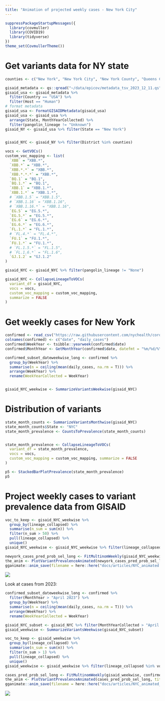 ```yaml
---
title: "Animation of projected weekly cases - New York City"
---
```


```r
suppressPackageStartupMessages({
  library(covmuller)
  library(COVID19)
  library(tidyverse)
})
theme_set(CovmullerTheme())
```

# Get variants data for NY state

```r
counties <- c("New York", "New York City", "New York County", "Queens County", "Bronx County", "Bronx", "Brooklyn", "Manhattan", "Queens", "Richmond County")

gisaid_metadata <- qs::qread("~/data/epicov/metadata_tsv_2023_12_11.qs")
gisaid_usa <- gisaid_metadata %>%
  filter(Country == "USA") %>%
  filter(Host == "Human")
# format metadata
gisaid_usa <- FormatGISAIDMetadata(gisaid_usa)
gisaid_usa <- gisaid_usa %>%
  arrange(State, MonthYearCollected) %>%
  filter(pangolin_lineage != "Unknown")
gisaid_NY <- gisaid_usa %>% filter(State == "New York")


gisaid_NYC <- gisaid_NY %>% filter(District %in% counties)

vocs <- GetVOCs()
custom_voc_mapping <- list(
  `XBB` = "XBB.*",
  `XBB.*` = "XBB.*",
  `XBB.*.*` = "XBB.*",
  `XBB.*.*.*` = "XBB.*",
  `BQ.1` = "BQ.1",
  `BQ.1.*` = "BQ.1",
  `XBB.1` = "XBB.1.*",
  `XBB.1.*` = "XBB.1.*",
  # `XBB.1.5` = "XBB.1.5",
  # `XBB.1.16` = "XBB.1.16",
  # `XBB.1.16.*` = "XBB.1.16",
  `EG.5` = "EG.5.*",
  `EG.5.*` = "EG.5.*",
  `EG.6` = "EG.6.*",
  `EG.6.*` = "EG.6.*",
  `FL.1.*` = "FL.1.*",
  # `FL.4.*` = "FL.4.*",
  `FU.1` = "FU.1.*",
  `FU.1.*` = "FU.1.*",
  # `FL.1.5.*` = "FL.1.5",
  # `FL.1.6.*` = "FL.1.6",
  `GJ.1.2` = "GJ.1.2"
)

gisaid_NYC <- gisaid_NYC %>% filter(pangolin_lineage != "None")

gisaid_NYC <- CollapseLineageToVOCs(
  variant_df = gisaid_NYC,
  vocs = vocs,
  custom_voc_mapping = custom_voc_mapping,
  summarize = FALSE
)
```

# Get weekly cases for New York

```r
confirmed <- read_csv("https://raw.githubusercontent.com/nychealth/coronavirus-data/master/trends/data-by-day.csv") %>% select(date_of_interest, CASE_COUNT)
colnames(confirmed) <- c("date", "daily_cases")
confirmed$WeekYear <- tsibble::yearweek(confirmed$date)
confirmed$MonthYear <- GetMonthYear(confirmed$date, datefmt = "%m/%d/%Y")

confirmed_subset_dateweekwise_long <- confirmed %>%
  group_by(WeekYear) %>%
  summarise(n = ceiling(mean(daily_cases, na.rm = T))) %>%
  arrange(WeekYear) %>%
  rename(WeekYearCollected = WeekYear)


gisaid_NYC_weekwise <- SummarizeVariantsWeekwise(gisaid_NYC)
```

# Distribution of variants


```r
state_month_counts <- SummarizeVariantsMonthwise(gisaid_NYC)
state_month_counts$State <- "NYC"
state_month_prevalence <- CountsToPrevalence(state_month_counts)


state_month_prevalence <- CollapseLineageToVOCs(
  variant_df = state_month_prevalence,
  vocs = vocs,
  custom_voc_mapping = custom_voc_mapping, summarize = FALSE
)

p5 <- StackedBarPlotPrevalence(state_month_prevalence)
p5
```

# Project weekly cases to variant prevalence data from GISAID

```r
voc_to_keep <- gisaid_NYC_weekwise %>%
  group_by(lineage_collapsed) %>%
  summarise(n_sum = sum(n)) %>%
  filter(n_sum > 50) %>%
  pull(lineage_collapsed) %>%
  unique()
gisaid_NYC_weekwise <- gisaid_NYC_weekwise %>% filter(lineage_collapsed %in% voc_to_keep)

newyork_cases_pred_prob_sel_long <- FitMultinomWeekly(gisaid_NYC_weekwise, confirmed_subset_dateweekwise_long)
the_anim <- PlotVariantPrevalenceAnimated(newyork_cases_pred_prob_sel_long, title = "Estimated cases (weekly average) in New York City by variant", caption = "**Source: gisaid.org and NYC Health**<br>", date_breaks = "14 days")
gganimate::anim_save(filename = here::here("docs/articles/NYC_animated.gif"), animation = the_anim)
```
![](NYC_animated.gif)


Look at cases from 2023:

```r
confirmed_subset_dateweekwise_long <- confirmed %>%
  filter(MonthYear > "April 2023") %>%
  group_by(WeekYear) %>%
  summarise(n = ceiling(mean(daily_cases, na.rm = T))) %>%
  arrange(WeekYear) %>%
  rename(WeekYearCollected = WeekYear)

gisaid_NYC_subset <- gisaid_NYC %>% filter(MonthYearCollected > "April 2023")
gisaid_weekwise <- SummarizeVariantsWeekwise(gisaid_NYC_subset)

voc_to_keep <- gisaid_weekwise %>%
  group_by(lineage_collapsed) %>%
  summarise(n_sum = sum(n)) %>%
  filter(n_sum > 1) %>%
  pull(lineage_collapsed) %>%
  unique()
gisaid_weekwise <- gisaid_weekwise %>% filter(lineage_collapsed %in% voc_to_keep)

cases_pred_prob_sel_long <- FitMultinomWeekly(gisaid_weekwise, confirmed_subset_dateweekwise_long)
the_anim <- PlotVariantPrevalenceAnimated(cases_pred_prob_sel_long, title = "Estimated cases (weekly average) in New York City by variant", caption = "**Source: gisaid.org and NYC Health**<br>")
gganimate::anim_save(filename = here::here("docs/articles/NYC_animated_2023.gif"), animation = the_anim)
```
![](NYC_animated_2023.gif)
